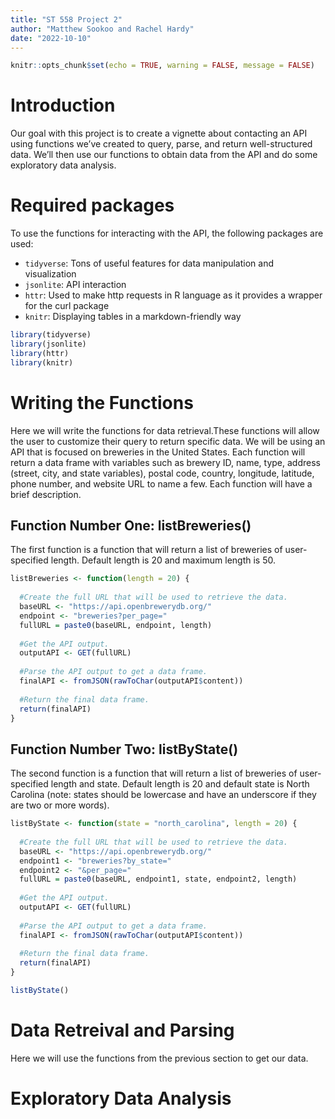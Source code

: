 ```yaml
---
title: "ST 558 Project 2"
author: "Matthew Sookoo and Rachel Hardy"
date: "2022-10-10"
---
```


```r
knitr::opts_chunk$set(echo = TRUE, warning = FALSE, message = FALSE)
```

# Introduction

Our goal with this project is to create a vignette about contacting an API using functions we’ve created to query, parse, and return well-structured data. We’ll then use our functions to obtain data from the API and do some exploratory data analysis. 

# Required packages

To use the functions for interacting with the API, the following packages are used:

* `tidyverse`: Tons of useful features for data manipulation and visualization
* `jsonlite`: API interaction
* `httr`: Used to make http requests in R language as it provides a wrapper for the curl package
* `knitr`: Displaying tables in a markdown-friendly way

```r
library(tidyverse)
library(jsonlite)
library(httr)
library(knitr)
```

# Writing the Functions

Here we will write the functions for data retrieval.These functions will allow the user to customize their query to return specific data. We will be using an API that is focused on breweries in the United States. Each function will return a data frame with variables such as brewery ID, name, type, address (street, city, and state variables), postal code, country, longitude, latitude, phone number, and website URL to name a few. Each function will have a brief description.

## Function Number One: listBreweries()

The first function is a function that will return a list of breweries of user-specified length. Default length is 20 and maximum length is 50.

```r
listBreweries <- function(length = 20) {
  
  #Create the full URL that will be used to retrieve the data.
  baseURL <- "https://api.openbrewerydb.org/"
  endpoint <- "breweries?per_page="
  fullURL = paste0(baseURL, endpoint, length)
  
  #Get the API output.
  outputAPI <- GET(fullURL)
  
  #Parse the API output to get a data frame.
  finalAPI <- fromJSON(rawToChar(outputAPI$content))
  
  #Return the final data frame.
  return(finalAPI)
}
```

## Function Number Two: listByState()

The second function is a function that will return a list of breweries of user-specified length and state. Default length is 20 and default state is North Carolina (note: states should be lowercase and have an underscore if they are two or more words).

```r
listByState <- function(state = "north_carolina", length = 20) {
  
  #Create the full URL that will be used to retrieve the data.
  baseURL <- "https://api.openbrewerydb.org/"
  endpoint1 <- "breweries?by_state="
  endpoint2 <- "&per_page="
  fullURL = paste0(baseURL, endpoint1, state, endpoint2, length)
  
  #Get the API output.
  outputAPI <- GET(fullURL)
  
  #Parse the API output to get a data frame.
  finalAPI <- fromJSON(rawToChar(outputAPI$content))
  
  #Return the final data frame.
  return(finalAPI)
}

listByState()
```

# Data Retreival and Parsing

Here we will use the functions from the previous section to get our data.


# Exploratory Data Analysis











